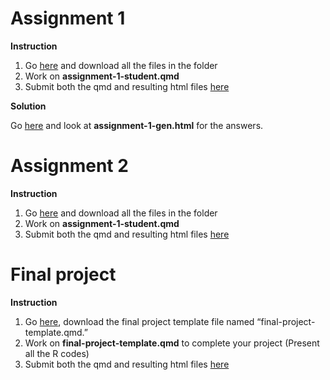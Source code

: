 # Assignment 1

**Instruction**

1. Go [here](https://www.dropbox.com/scl/fo/qgz321g7q6s30kqftojd0/AI6hWhcdQ-4pBQqVxWCZuV0?rlkey=ulwrlynum2g12rza47e7ttaql&st=2zoq5qjj&dl=0) and download all the files in the folder
2. Work on **assignment-1-student.qmd**
3. Submit both the qmd and resulting html files [here](https://www.dropbox.com/request/FcLhZWjL2WG9jVVYXsvL)

**Solution**

Go [here](https://www.dropbox.com/scl/fo/yo55jfha6xjbmnulbqnvq/AHMV1zbiahGZMnYo6K-g9mY?rlkey=8c6sbupg0hbgd610jr6mrr6g7&st=y5is9rqb&dl=0) and look at **assignment-1-gen.html** for the answers.

# Assignment 2

**Instruction**

1. Go [here](https://www.dropbox.com/scl/fo/ftm4kwhdgfcq7nr98nrf5/ABA5LAneGDXzOMB3TFivsvY?rlkey=bhbhf0f3w8zov9y9ciy84w97t&st=9yl5fs59&dl=0) and download all the files in the folder
2. Work on **assignment-1-student.qmd**
3. Submit both the qmd and resulting html files [here](https://www.dropbox.com/request/Zatut4R8sauIq0BZjJJu)

<!-- **Answer**

Go [here](https://www.dropbox.com/scl/fo/yo55jfha6xjbmnulbqnvq/AHMV1zbiahGZMnYo6K-g9mY?rlkey=8c6sbupg0hbgd610jr6mrr6g7&st=y5is9rqb&dl=0) and look at **assignment-1-gen.html** for the answers. -->



# Final project

**Instruction**

1. Go [here](https://www.dropbox.com/scl/fo/0yhhnzgpomg27xlbvguv0/AIsZCDKXYdCs8uhRRz3qHBY?rlkey=sr836kvvl7h1wn4wvznl0u2lc&st=hvonw8yp&dl=0), download the final project template file named "final-project-template.qmd."
2. Work on **final-project-template.qmd** to complete your project (Present all the R codes)
3. Submit both the qmd and resulting html files [here](https://www.dropbox.com/request/Y9JhQVpZ9kiMjrQ62qL6)